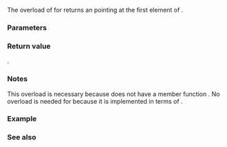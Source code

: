 {{cpp/title | rend&lt;small&gt;(std::initializer_list)&lt;/small&gt;}}
{{cpp/utility/initializer_list/navbar}}
{{dcl begin}}
{{dcl header|iterator}}
{{dcl | since=c++14|
template &lt;class E&gt;
std::reverse_iterator&lt;const E*&gt; rend( std::initializer_list&lt;E&gt; il );
}}
{{dcl end}}

The overload of {{lc|std::rend}} for {{tt|initializer_list}} returns an {{c|std::reverse_iterator}} pointing at the first element of {{tt|il}}.

===Parameters===
{{par begin}}
{{par | il | an {{tt|initializer_list}} }}
{{par end}} 

===Return value===
{{c|std::reverse_iterator&lt;const E*&gt;(il.begin())}}.

{{cpp/impldef exception}}

===Notes===
This overload is necessary because {{lc|std::initializer_list}} does not have a member function {{tt|rend}}. No overload is needed for {{lc|std::crend}} because it is implemented in terms of {{lc|std::rend}}.

===Example===
{{example
 |
 | code=
#include &lt;iostream&gt;
#include &lt;iterator&gt;
 
int main() 
{
    auto il = { 3, 1, 4 };
    for (auto it = std::rbegin(il); it != std::rend(il); ++it)
        std::cout &lt;&lt; *it &lt;&lt; ' '; 
}
 | output=
4 1 3
}}

===See also===
{{dsc begin}}
{{dsc inc | cpp/iterator/dsc rbegin}}
{{dsc inc | cpp/iterator/dsc rend}}
{{dsc end}}

{{langlinks|de|es|fr|it|ja|pt|ru|zh}}